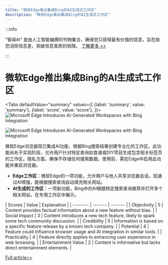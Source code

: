 ```yaml
---
title: "微软Edge推出集成Bing的AI生成式工作区"
description: "微软Edge推出集成Bing的AI生成式工作区"
---
```



:::info

“智闻AI“ 是由人工智能编撰的刊物集合，确保您只获得最有价值的信息，旨在助您消除信息差，突破信息茧房的局限。  [了解更多 >>](/)

:::

# 微软Edge推出集成Bing的AI生成式工作区


<Tabs
	defaultValue="summary"
	values={[
	{label: 'summary', value: 'summary'},
	{label: 'score', value: 'score'},
]}>
<TabItem value="summary">
<img
  src="https://image.informedainews.com/2024/06/10/Ar-0BW-1717983364-0.jpg"
  alt="Microsoft Edge Introduces AI-Generated Workspaces with Bing Integration"
/>

<img
  src="https://image.informedainews.com/2024/06/10/Ar-9Ih-1717983364-1.jpg"
  alt="Microsoft Edge Introduces AI-Generated Workspaces with Bing Integration"
/>



微软Edge浏览器现已集成AI功能，根据Bing搜索结果创建专业化的工作区。此功能尚处于实验阶段，允许用户针对特定查询如食谱或DIY项目生成包含相关标签页的工作区。隐私方面，确保不存储任何搜索数据。使用前，需在Edge中启用此功能并重启浏览器。

- **Edge工作区**：微软Edge的一项功能，允许用户与他人共享浏览器会话，现通过AI增强，能根据搜索查询自动填充相关网站。
- **AI生成的工作区**：一项新功能，Bing中的AI根据特定搜索查询推荐并打开多个相关网站，在专用工作区中展示。
</TabItem>
<TabItem value="score">
	| Scores     | Value   | Explanation |
	| -------- | ------- | ------- |
	| Objectivity  | 5    | Content provides factual information about a new feature without bias.    |
	| Social Impact | 3     | Content introduces a new tech feature, likely to spark some tech community discussion.    |
	| Credibility    | 5    | Information is based on a specific feature release by a known tech company.    |
	| Potential    | 4    | Feature could influence browser usage and AI integration in similar tools.    |
	| Practicality    | 4    | Feature directly applies to enhancing user experience in web browsing.    |
	| Entertainment Value    | 2    | Content is informative but lacks direct entertainment elements.    |
</TabItem>
</Tabs>

[Full article>>](https://www.cnbeta.com.tw/articles/tech/1434115.htm)
